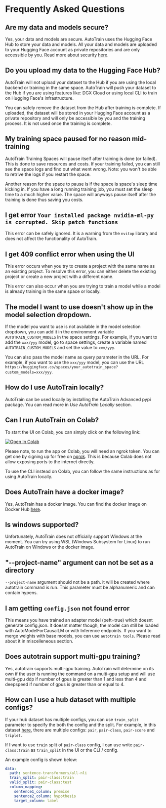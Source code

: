 # Frequently Asked Questions

## Are my data and models secure?

Yes, your data and models are secure. AutoTrain uses the Hugging Face Hub to store your data and models.
All your data and models are uploaded to your Hugging Face account as private repositories and are only accessible by you.
Read more about security [here](https://huggingface.co/docs/hub/en/security). 

## Do you upload my data to the Hugging Face Hub?

AutoTrain will not upload your dataset to the Hub if you are using the local backend or training in the same space.
AutoTrain will push your dataset to the Hub if you are using features like: DGX Cloud 
or using local CLI to train on Hugging Face's infrastructure.

You can safely remove the dataset from the Hub after training is complete.
If uploaded, the dataset will be stored in your Hugging Face account as a private repository and will only be accessible by you
and the training process. It is not used once the training is complete.

## My training space paused for no reason mid-training

AutoTrain Training Spaces will pause itself after training is done (or failed). This is done to save resources and costs.
If your training failed, you can still see the space logs and find out what went wrong. Note: you won't be able to retrive the logs if you restart the space.

Another reason for the space to pause is if the space is space's sleep time kicking in. If you have a long running training job, you must set the sleep time to a much higher value.
The space will anyways pause itself after the training is done thus saving you costs.

## I get error `Your installed package nvidia-ml-py is corrupted. Skip patch functions`

This error can be safely ignored. It is a warning from the `nvitop` library and does not affect the functionality of AutoTrain.

## I get 409 conflict error when using the UI

This error occurs when you try to create a project with the same name as an existing project. 
To resolve this error, you can either delete the existing project or create a new project 
with a different name.

This error can also occur when you are trying to train a model while a model is already training in the same space or locally.


## The model I want to use doesn't show up in the model selection dropdown.

If the model you want to use is not available in the model selection dropdown, 
you can add it in the environment variable `AUTOTRAIN_CUSTOM_MODELS` in the space settings.
For example, if you want to add the `xxx/yyy` model, go to space settings, create a variable named `AUTOTRAIN_CUSTOM_MODELS` 
and set the value to `xxx/yyy`.

You can also pass the model name as query parameter in the URL. For example, if you want to use the `xxx/yyy` model, 
you can use the URL `https://huggingface.co/spaces/your_autotrain_space?custom_models=xxx/yyy`.

## How do I use AutoTrain locally?

AutoTrain can be used locally by installing the AutoTrain Advanced pypi package.
You can read more in *Use AutoTrain Locally* section.


## Can I run AutoTrain on Colab?

To start the UI on Colab, you can simply click on the following link:

[![Open In Colab](https://colab.research.google.com/assets/colab-badge.svg)](https://colab.research.google.com/github/huggingface/autotrain-advanced/blob/main/colabs/AutoTrain.ipynb)

Please note, to run the app on Colab, you will need an ngrok token. You can get one by signing up for free on [ngrok](https://ngrok.com/).
This is because Colab does not allow exposing ports to the internet directly.

To use the CLI instead on Colab, you can follow the same instructions as for using AutoTrain locally.


## Does AutoTrain have a docker image?

Yes, AutoTrain has a docker image. 
You can find the docker image on Docker Hub [here](https://hub.docker.com/r/huggingface/autotrain-advanced).


## Is windows supported?

Unfortunately, AutoTrain does not officially support Windows at the moment.
You can try using WSL (Windows Subsystem for Linux) to run AutoTrain on Windows or the docker image.

## "--project-name" argument can not be set as a directory

`--project-name` argument should not be a path. it will be created where autotrain command is run.
This parameter must be alphanumeric and can contain hypens.

## I am getting `config.json` not found error

This means you have trained an adapter model (peft=true) which doesnt generate config.json. 
It doesnt matter though, the model can still be loaded with AutoModelForCausalLM or with Inference endpoints.
If you want to merge weights with base models, you can use `autotrain tools`. Please read about it in miscelleneous section.

## Does autotrain support multi-gpu training?

Yes, autotrain supports multi-gpu training. 
AutoTrain will determine on its own if the user is running the command on a multi-gpu setup and will use 
multi-gpu ddp if number of gpus is greater than 1 and less than 4 and deepspeed if number of gpus is greater than or equal to 4.


## How can I use a hub dataset with multiple configs?

If your hub dataset has multiple configs, you can use `train_split` parameter to specify the both the config and the split.
For example, in this dataset [here](https://huggingface.co/datasets/timdettmers/openassistant-guanaco),
there are multiple configs: `pair`, `pair-class`, `pair-score` and `triplet`.

If I want to use `train` split of `pair-class` config, I can use write `pair-class:train` as `train_split` in the UI or the CLI / config.

An example config is shown below:

```yaml
data:
  path: sentence-transformers/all-nli
  train_split: pair-class:train
  valid_split: pair-class:test
  column_mapping:
    sentence1_column: premise
    sentence2_column: hypothesis
    target_column: label

```
